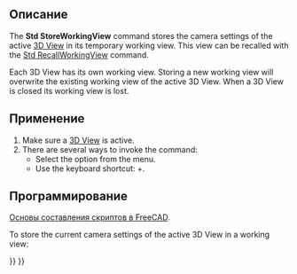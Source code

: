 <languages/>

{{Docnav
|[[Std_ViewRotateRight|ViewRotateRight]]
|[[Std_RecallWorkingView|RecallWorkingView]]
|[[Std_View_Menu|Std View Menu]]
|IconL=Std_ViewRotateRight.svg
|IconR=
|IconC=Freecad.svg
}}

{{GuiCommand
|Name=Std StoreWorkingView
|MenuLocation=View → Standard Views → Store Working View
|Workbenches=All
|Shortcut={{KEY|Shift}}+{{KEY|End}}
|Version=0.21
|SeeAlso=[[Std_RecallWorkingView|Std RecallWorkingView]], [[Std_FreezeViews|Std FreezeViews]]
}}

<span id="Description"></span>
==Описание==

The '''Std StoreWorkingView''' command stores the camera settings of the active [[3D_View|3D View]] in its temporary working view. This view can be recalled with the [[Std_RecallWorkingView|Std RecallWorkingView]] command.

Each 3D View has its own working view. Storing a new working view will overwrite the existing working view of the active 3D View. When a 3D View is closed its working view is lost.

<span id="Usage"></span>
==Применение==

# Make sure a [[3D_View|3D View]] is active.
# There are several ways to invoke the command:
#* Select the {{MenuCommand|View → Standard Views → Store Working View}} option from the menu.
#* Use the keyboard shortcut: {{KEY|Shift}}+{{KEY|End}}.

<span id="Scripting"></span>
==Программирование==

<div class="mw-translate-fuzzy">
{{Emphasis|Смотрите так же:}} [[FreeCAD_Scripting_Basics/ru|Основы составления скриптов в FreeCAD]].
</div>

To store the current camera settings of the active 3D View in a working view:

{{Code|code=
import FreeCADGui

FreeCADGui.runCommand("Std_StoreWorkingView", 0)
}}


{{Docnav
|[[Std_ViewRotateRight|ViewRotateRight]]
|[[Std_RecallWorkingView|RecallWorkingView]]
|[[Std_View_Menu|Std View Menu]]
|IconL=Std_ViewRotateRight.svg
|IconR=
|IconC=Freecad.svg
}}

{{Std_Base_navi{{#translation:}}}}
{{Userdocnavi{{#translation:}}}}